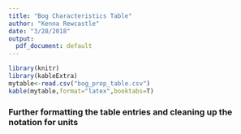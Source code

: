 ```yaml
---
title: "Bog Characteristics Table"
author: "Kenna Rewcastle"
date: "3/28/2018"
output:
  pdf_document: default
---
```


```r
library(knitr)
library(kableExtra)
mytable<-read.csv("bog_prop_table.csv")
kable(mytable,format="latex",booktabs=T)
```


### Further formatting the table entries and cleaning up the notation for units

\begin{tabular}{lrr}
\toprule
\textbf{Bog Characteristic} & \textbf{Site Level Mean} & \textbf{Standard Deviation}\\
\midrule
Distance from nearest blueberry shrub (m) & 1.98 & 3.62\\
Distance from nearest spruce tree (m) & 0.97 & 0.57\\
Percent peat water saturation (\%) & 62.42 & 17.99\\
pH & 3.07 & 0.12\\
peat C:N (mass ratio) & 30.26 & 1.40\\
\addlinespace
Dissolved organic C (mg C g$^-1$ dry peat) & 2.15 & 0.40\\
Dissolved organic N (mg N g-1 dry peat) & 117.74 & 81.79\\
Microbial biomass C (mg C g-1 dry peat) & 2.28 & 0.64\\
Microbial biomass N (mg N g-1 dry peat) & 10.34 & 68.36\\
Potential C enzyme activity (nmol g-1 dry peat h-1) & 1046.57 & 362.97\\
Potential nutrient enzyme activity (nmol g-1 dry peat h-1) & 626.07 & 208.10\\
\bottomrule
\end{tabular}